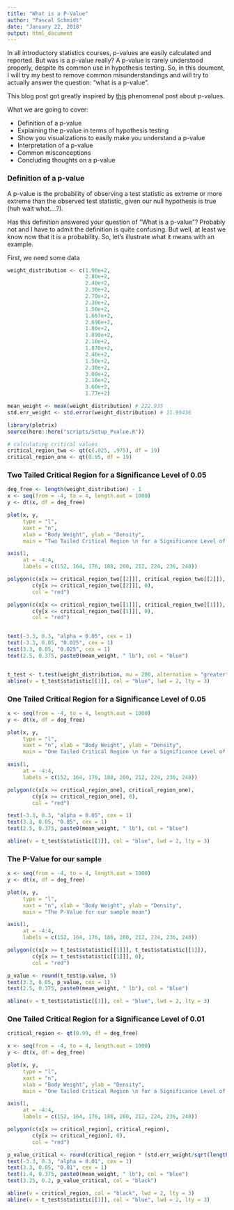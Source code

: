 ```yaml
---
title: "What is a P-Value"
author: "Pascal Schmidt"
date: "January 22, 2018"
output: html_document
---
```


In all introductory statistics courses, p-values are easily calculated and reported. But was is a p-value really? A p-value is rarely understood properly, despite its common use in hypothesis testing. So, in this doument, I will try my best to remove common misunderstandings and will try to actually answer the question: "what is a p-value".

This blog post got greatly inspired by [this](http://blog.minitab.com/blog/adventures-in-statistics-2/understanding-hypothesis-tests-significance-levels-alpha-and-p-values-in-statistics) phenomenal post about p-values. 

What we are going to cover:

* Definition of a p-value
* Explaining the p-value in terms of hypothesis testing
* Show you visualizations to easily make you understand a p-value
* Interpretation of a p-value
* Common misconceptions
* Concluding thoughts on a p-value

### Definition of a p-value

A p-value is the probability of observing a test statistic as extreme or more extreme than the observed test statistic, given our null hypothesis is true (huh wait what….?).

Has this definition answered your question of "What is a p-value"? Probably not and I have to admit the definition is quite confusing. But well, at least we know now that it is a probability. So, let’s illustrate what it means with an example.

First, we need some data 

```r
weight_distribution <- c(1.90e+2,
                         2.80e+2,
                         2.40e+2,
                         2.30e+2,
                         2.70e+2,
                         2.30e+2,
                         1.50e+2,
                         1.667e+2,
                         2.690e+2,
                         1.80e+2,
                         1.890e+2,
                         2.10e+2,
                         1.870e+2,
                         2.40e+2,
                         1.50e+2,
                         2.30e+2,
                         3.00e+2,
                         2.10e+2,
                         3.60e+2,
                         1.77e+2)

mean_weight <- mean(weight_distribution) # 222.935
std.err_weight <- std.error(weight_distribution) # 11.99436
```

```r
library(plotrix)
source(here::here("scripts/Setup_Pvalue.R"))

# calculating critical values
critical_region_two <- qt(c(.025, .975), df = 19)
critical_region_one <- qt(0.95, df = 19)
```


### Two Tailed Critical Region for a Significance Level of 0.05

```r
deg_free <- length(weight_distribution) - 1
x <- seq(from = -4, to = 4, length.out = 1000)
y <- dt(x, df = deg_free)

plot(x, y, 
     type = "l", 
     xaxt = "n", 
     xlab = "Body Weight", ylab = "Density", 
     main = "Two Tailed Critical Region \n for a Significance Level of 0.05")

axis(1, 
     at = -4:4, 
     labels = c(152, 164, 176, 188, 200, 212, 224, 236, 248))

polygon(c(x[x >= critical_region_two[[2]]], critical_region_two[[2]]), 
        c(y[x >= critical_region_two[[2]]], 0), 
        col = "red")

polygon(c(x[x <= critical_region_two[[1]]], critical_region_two[[1]]), 
        c(y[x <= critical_region_two[[1]]], 0), 
        col = "red")


text(-3.3, 0.3, "alpha = 0.05", cex = 1)
text(-3.3, 0.05, "0.025", cex = 1)
text(3.3, 0.05, "0.025", cex = 1)
text(2.5, 0.375, paste0(mean_weight, " lb"), col = "blue")


t_test <- t.test(weight_distribution, mu = 200, alternative = "greater")
abline(v = t_test$statistic[[1]], col = "blue", lwd = 2, lty = 3)
```

### One Tailed Critical Region for a Significance Level of 0.05

```r
x <- seq(from = -4, to = 4, length.out = 1000)
y <- dt(x, df = deg_free)

plot(x, y, 
     type = "l", 
     xaxt = "n", xlab = "Body Weight", ylab = "Density", 
     main = "One Tailed Critical Region \n for a Significance Level of 0.05")

axis(1, 
     at = -4:4, 
     labels = c(152, 164, 176, 188, 200, 212, 224, 236, 248))

polygon(c(x[x >= critical_region_one], critical_region_one), 
        c(y[x >= critical_region_one], 0), 
        col = "red")

text(-3.3, 0.3, "alpha = 0.05", cex = 1)
text(3.3, 0.05, "0.05", cex = 1)
text(2.5, 0.375, paste0(mean_weight, " lb"), col = "blue")

abline(v = t_test$statistic[[1]], col = "blue", lwd = 2, lty = 3)
```


### The P-Value for our sample

```r
x <- seq(from = -4, to = 4, length.out = 1000)
y <- dt(x, df = deg_free)

plot(x, y, 
     type = "l", 
     xaxt = "n", xlab = "Body Weight", ylab = "Density", 
     main = "The P-Value for our sample mean")

axis(1, 
     at = -4:4, 
     labels = c(152, 164, 176, 188, 200, 212, 224, 236, 248))

polygon(c(x[x >= t_test$statistic[[1]]], t_test$statistic[[1]]), 
        c(y[x >= t_test$statistic[[1]]], 0), 
        col = "red")

p_value <- round(t_test$p.value, 5)
text(3.3, 0.05, p_value, cex = 1)
text(2.5, 0.375, paste0(mean_weight, " lb"), col = "blue")

abline(v = t_test$statistic[[1]], col = "blue", lwd = 2, lty = 3)
```


### One Tailed Critical Region for a Significance Level of 0.01

```r
critical_region <- qt(0.99, df = deg_free)

x <- seq(from = -4, to = 4, length.out = 1000)
y <- dt(x, df = deg_free)

plot(x, y, 
     type = "l", 
     xaxt = "n", 
     xlab = "Body Weight", ylab = "Density", 
     main = "One Tailed Critical Region \n for a Significance Level of 0.01")

axis(1, 
     at = -4:4, 
     labels = c(152, 164, 176, 188, 200, 212, 224, 236, 248))

polygon(c(x[x >= critical_region], critical_region), 
        c(y[x >= critical_region], 0), 
        col = "red")

p_value_critical <- round(critical_region * (std.err_weight/sqrt(length(weight_distribution))) + mean_weight, 5)
text(-3.3, 0.3, "alpha = 0.01", cex = 1)
text(3.3, 0.05, "0.01", cex = 1)
text(1.4, 0.375, paste0(mean_weight, " lb"), col = "blue")
text(3.25, 0.2, p_value_critical, col = "black")

abline(v = critical_region, col = "black", lwd = 2, lty = 3)
abline(v = t_test$statistic[[1]], col = "blue", lwd = 2, lty = 3)
```

